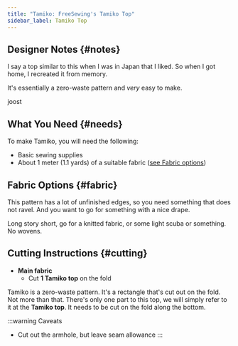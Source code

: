 ```yaml
---
title: "Tamiko: FreeSewing's Tamiko Top"
sidebar_label: Tamiko Top
---
```


<DesignInfo design="tamiko" />

## Designer Notes {#notes}

I say a top similar to this when I was in Japan that I liked.
So when I got home, I recreated it from memory.

It's essentially a zero-waste pattern and _very_ easy to make.

joost

## What You Need {#needs}

To make Tamiko, you will need the following:

- Basic sewing supplies
- About 1 meter (1.1 yards) of a suitable fabric ([see Fabric
  options](#fabric))

## Fabric Options {#fabric}

This pattern has a lot of unfinished edges, so you need something that does not
ravel. And you want to go for something with a nice drape.

Long story short, go for a knitted fabric, or some light scuba or something. No
wovens.

## Cutting Instructions {#cutting}

- **Main fabric**
  - Cut **1 Tamiko top** on the fold

Tamiko is a zero-waste pattern. It's a rectangle that's cut out on the fold.
Not more than that. There's only one part to this top, we will simply refer to
it at the **Tamiko top**. It needs to be cut on the fold along the bottom.

:::warning Caveats

- Cut out the armhole, but leave seam allowance
  :::
